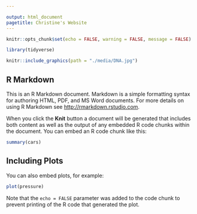 ```yaml
---

output: html_document
pagetitle: Christine's Website
---
```


```r
knitr::opts_chunk$set(echo = FALSE, warning = FALSE, message = FALSE)

library(tidyverse)

```



```r
knitr::include_graphics(path = "./media/DNA.jpg")
```

## R Markdown

This is an R Markdown document. Markdown is a simple formatting syntax for authoring HTML, PDF, and MS Word documents. For more details on using R Markdown see <http://rmarkdown.rstudio.com>.

When you click the **Knit** button a document will be generated that includes both content as well as the output of any embedded R code chunks within the document. You can embed an R code chunk like this:

```r
summary(cars)
```

## Including Plots

You can also embed plots, for example:

```r
plot(pressure)
```

Note that the `echo = FALSE` parameter was added to the code chunk to prevent printing of the R code that generated the plot.
